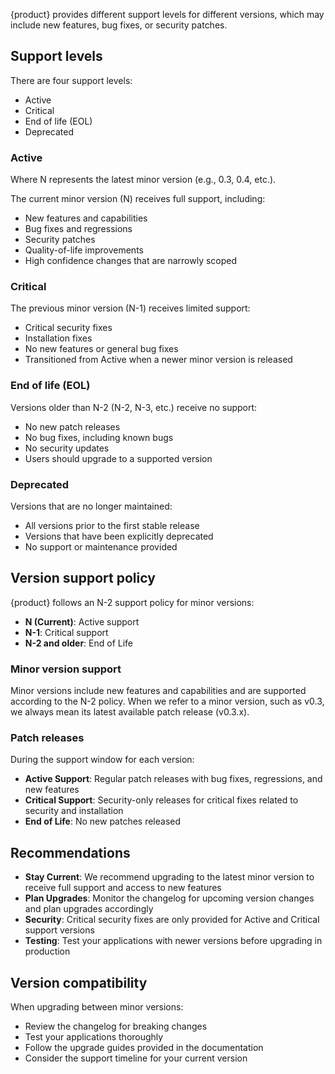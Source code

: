 {product} provides different support levels for different versions, which may include new features, bug fixes, or security patches.

## Support levels

There are four support levels:

- Active
- Critical
- End of life (EOL)
- Deprecated

### Active

Where N represents the latest minor version (e.g., 0.3, 0.4, etc.).

The current minor version (N) receives full support, including:
- New features and capabilities
- Bug fixes and regressions
- Security patches
- Quality-of-life improvements
- High confidence changes that are narrowly scoped

### Critical

The previous minor version (N-1) receives limited support:
- Critical security fixes
- Installation fixes
- No new features or general bug fixes
- Transitioned from Active when a newer minor version is released

### End of life (EOL)

Versions older than N-2 (N-2, N-3, etc.) receive no support:
- No new patch releases
- No bug fixes, including known bugs
- No security updates
- Users should upgrade to a supported version

### Deprecated

Versions that are no longer maintained:
- All versions prior to the first stable release
- Versions that have been explicitly deprecated
- No support or maintenance provided

## Version support policy

{product} follows an N-2 support policy for minor versions:

- **N (Current)**: Active support
- **N-1**: Critical support  
- **N-2 and older**: End of Life

### Minor version support

Minor versions include new features and capabilities and are supported according to the N-2 policy. When we refer to a minor version, such as v0.3, we always mean its latest available patch release (v0.3.x).

### Patch releases

During the support window for each version:

- **Active Support**: Regular patch releases with bug fixes, regressions, and new features
- **Critical Support**: Security-only releases for critical fixes related to security and installation
- **End of Life**: No new patches released

## Recommendations

- **Stay Current**: We recommend upgrading to the latest minor version to receive full support and access to new features
- **Plan Upgrades**: Monitor the changelog for upcoming version changes and plan upgrades accordingly
- **Security**: Critical security fixes are only provided for Active and Critical support versions
- **Testing**: Test your applications with newer versions before upgrading in production

## Version compatibility

When upgrading between minor versions:

- Review the changelog for breaking changes
- Test your applications thoroughly
- Follow the upgrade guides provided in the documentation
- Consider the support timeline for your current version
